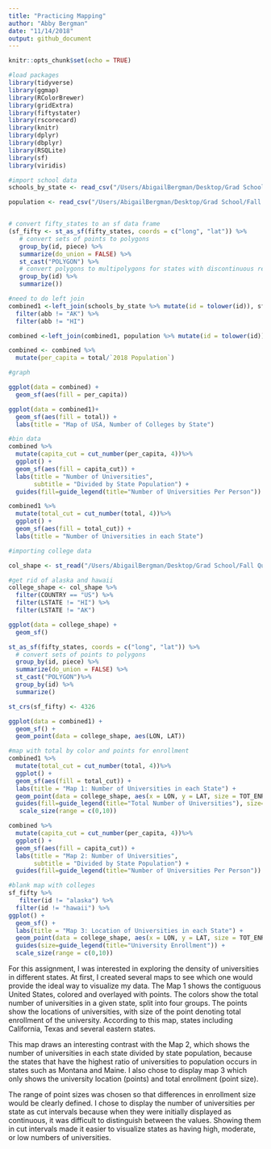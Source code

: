 ```yaml
---
title: "Practicing Mapping"
author: "Abby Bergman"
date: "11/14/2018"
output: github_document
---
```


```r
knitr::opts_chunk$set(echo = TRUE)
```

```r
#load packages
library(tidyverse)
library(ggmap)
library(RColorBrewer)
library(gridExtra)
library(fiftystater)
library(rscorecard)
library(knitr)
library(dplyr)
library(dbplyr)
library(RSQLite)
library(sf)
library(viridis)
```


```r
#import school data
schools_by_state <- read_csv("/Users/AbigailBergman/Desktop/Grad School/Fall Quarter 2018/Computing/Homework/hw7/schools_by_state.csv")

population <- read_csv("/Users/AbigailBergman/Desktop/Grad School/Fall Quarter 2018/Computing/Homework/hw7/population.csv")


# convert fifty_states to an sf data frame
(sf_fifty <- st_as_sf(fifty_states, coords = c("long", "lat")) %>% 
   # convert sets of points to polygons
   group_by(id, piece) %>% 
   summarize(do_union = FALSE) %>%
   st_cast("POLYGON") %>%
   # convert polygons to multipolygons for states with discontinuous regions
   group_by(id) %>%
   summarize())

#need to do left join
combined1 <-left_join(schools_by_state %>% mutate(id = tolower(id)), sf_fifty, by = "id") %>%
  filter(abb != "AK") %>%
  filter(abb != "HI")

combined <-left_join(combined1, population %>% mutate(id = tolower(id)), by = "id")

combined <- combined %>%
  mutate(per_capita = total/`2018 Population`)

#graph

ggplot(data = combined) +
  geom_sf(aes(fill = per_capita))

ggplot(data = combined1)+
  geom_sf(aes(fill = total)) + 
  labs(title = "Map of USA, Number of Colleges by State")

#bin data
combined %>%
  mutate(capita_cut = cut_number(per_capita, 4))%>%
  ggplot() +
  geom_sf(aes(fill = capita_cut)) +
  labs(title = "Number of Universities", 
       subtitle = "Divided by State Population") +
  guides(fill=guide_legend(title="Number of Universities Per Person"))

combined1 %>%
  mutate(total_cut = cut_number(total, 4))%>%
  ggplot() +
  geom_sf(aes(fill = total_cut)) +
  labs(title = "Number of Universities in each State")

```


```r
#importing college data

col_shape <- st_read("/Users/AbigailBergman/Desktop/Grad School/Fall Quarter 2018/Computing/Homework/hw7/CollegesUniversities/CollegesUniversities.shp")

#get rid of alaska and hawaii
college_shape <- col_shape %>%
  filter(COUNTRY == "US") %>%
  filter(LSTATE != "HI") %>%
  filter(LSTATE != "AK")

ggplot(data = college_shape) +
  geom_sf()
```

```r

st_as_sf(fifty_states, coords = c("long", "lat")) %>% 
  # convert sets of points to polygons
  group_by(id, piece) %>% 
  summarize(do_union = FALSE) %>%
  st_cast("POLYGON")%>%
  group_by(id) %>%
  summarize()

st_crs(sf_fifty) <- 4326

ggplot(data = combined1) +
  geom_sf() +
  geom_point(data = college_shape, aes(LON, LAT)) 
```

```r
#map with total by color and points for enrollment
combined1 %>%
  mutate(total_cut = cut_number(total, 4))%>%
  ggplot() +
  geom_sf(aes(fill = total_cut)) +
  labs(title = "Map 1: Number of Universities in each State") + 
  geom_point(data = college_shape, aes(x = LON, y = LAT, size = TOT_ENROLL), fill = "grey", alpha = .2) + 
  guides(fill=guide_legend(title="Total Number of Universities"), size=guide_legend(title = "University Enrollment"))+ 
   scale_size(range = c(0,10)) 

combined %>%
  mutate(capita_cut = cut_number(per_capita, 4))%>%
  ggplot() +
  geom_sf(aes(fill = capita_cut)) +
  labs(title = "Map 2: Number of Universities", 
       subtitle = "Divided by State Population") +
  guides(fill=guide_legend(title="Number of Universities Per Person"))

#blank map with colleges
sf_fifty %>%
   filter(id != "alaska") %>%
  filter(id != "hawaii") %>%
ggplot() +
  geom_sf() +
  labs(title = "Map 3: Location of Universities in each State") + 
  geom_point(data = college_shape, aes(x = LON, y = LAT, size = TOT_ENROLL), alpha = .2) + 
  guides(size=guide_legend(title="University Enrollment")) +
  scale_size(range = c(0,10))
```

For this assignment, I was interested in exploring the density of universities in different states. At first, I created several maps to see which one would provide the ideal way to visualize my data. The Map 1 shows the contiguous United States, colored and overlayed with points. The colors show the total number of universities in a given state, split into four groups. The points show the locations of universities, with size of the point denoting total enrollment of the university. According to this map, states including California, Texas and several eastern states. 

This map draws an interesting contrast with the Map 2, which shows the number of universities in each state divided by state population, because the states that have the highest ratio of universities to population occurs in states such as Montana and Maine. I also chose to display map 3 which only shows the university location (points) and total enrollment (point size).

The range of point sizes was chosen so that differences in enrollment size would be clearly defined. I chose to display the number of universities per state as cut intervals because when they were initially displayed as continuous, it was difficult to distinguish between the values. Showing them in cut intervals made it easier to visualize states as having high, moderate, or low numbers of universities. 










